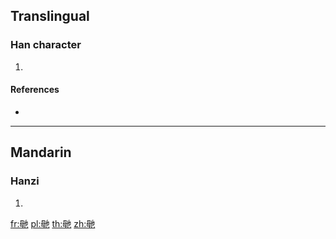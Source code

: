 ==Translingual==

===Han character===
{{Han char|rn=80|rad=毋|as=04|sn=8|four=|canj=WYPD}}

# {{defn|Han|sort=毋04}}

====References====
* {{Han ref|kx=0589.050|dkj=16729|dj=0981.070|hdz=42382.030|uh=6BD1|ud=27601}}

----

==Mandarin==

===Hanzi===
{{cmn-hanzi|pin=[[zuǒ]] ([[zuo3]])|wg=tso<sup>3</sup>}}

# {{defn|lang=cmn|sort=毋04}}

[[fr:毑]]
[[pl:毑]]
[[th:毑]]
[[zh:毑]]
